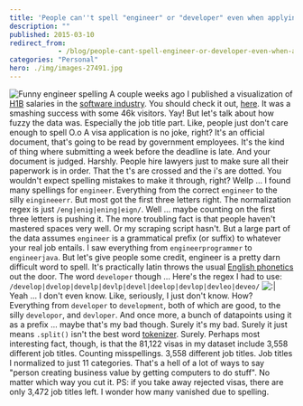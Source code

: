 ```yaml
---
title: 'People can''t spell "engineer" or "developer" even when applying for a visa'
description: ""
published: 2015-03-10
redirect_from: 
            - /blog/people-cant-spell-engineer-or-developer-even-when-applying-for-a-visa/swizec/6660
categories: "Personal"
hero: ./img/images-27491.jpg
---
```


![Funny engineer spelling](./img/images-27491.jpg) A couple weeks ago I published a visualization of [H1B](http://en.wikipedia.org/wiki/H-1B_visa "H-1B visa") salaries in the [software industry](http://en.wikipedia.org/wiki/Software_industry "Software industry"). You should check it out, [here](http://swizec.github.io/h1b-software-salaries/#2014-ca-engineer). It was a smashing success with some 46k visitors. Yay! But let's talk about how fuzzy the data was. Especially the job title part. Like, people just don't care enough to spell O.o A visa application is no joke, right? It's an official document, that's going to be read by government employees. It's the kind of thing where submitting a week before the deadline is late. And your document is judged. Harshly. People hire lawyers just to make sure all their paperwork is in order. That the t's are crossed and the i's are dotted. You wouldn't expect spelling mistakes to make it through, right? Wellp ... I found many spellings for `engineer`. Everything from the correct `engineer` to the silly `eingineeerr`. But most got the first three letters right. The normalization regex is just `/eng|enig|ening|eign/`. Well ... maybe counting on the first three letters is pushing it. The more troubling fact is that people haven't mastered spaces very well. Or my scraping script hasn't. But a large part of the data assumes `engineer` is a grammatical prefix (or suffix) to whatever your real job entails. I saw everything from `engineerprogrammer` to `engineerjava`. But let's give people some credit, engineer is a pretty darn difficult word to spell. It's practically latin throws the usual [English phonetics](http://en.wikipedia.org/wiki/English_phonology "English phonology") out the door. The word `developer` though ... Here's the regex I had to use: `/develop|dvelop|develp|devlp|devel|deelop|devlop|devleo|deveo/` ![:\|](./img/images-27490.gif) Yeah ... I don't even know. Like, seriously, I just don't know. How? Everything from `developer` to `development`, both of which are good, to the silly `developor`, and `devloper`. And once more, a bunch of datapoints using it as a prefix ... maybe that's my bad though. Surely it's my bad. Surely it just means `.split()` isn't the best word [tokenizer](http://en.wikipedia.org/wiki/Lexical_analysis "Lexical analysis"). Surely. Perhaps most interesting fact, though, is that the 81,122 visas in my dataset include 3,558 different job titles. Counting misspellings. 3,558 different job titles. Job titles I normalized to just 11 categories. That's a hell of a lot of ways to say "person creating business value by getting computers to do stuff". No matter which way you cut it. PS: if you take away rejected visas, there are only 3,472 job titles left. I wonder how many vanished due to spelling.
